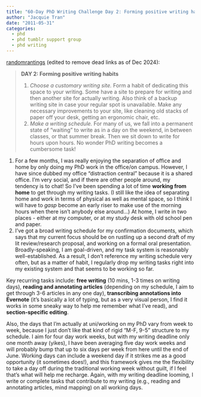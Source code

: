 ```yaml
---
title: "60-Day PhD Writing Challenge Day 2: Forming positive writing habits"
author: "Jacquie Tran"
date: "2011-05-31"
categories:
  - phd
  - phd tumblr support group
  - phd writing
---
```


<u>randomrantings</u> (edited to remove dead links as of Dec 2024):

> **DAY 2: Forming positive writing habits**
>
> 1. *Choose a customary writing site.* Form a habit of dedicating this space to your writing. Some have a site to prepare for writing and then another site for actually writing. Also think of a backup writing site in case your regular spot is unavailable. Make any necessary improvements to your site, like cleaning old stacks of paper off your desk, getting an ergonomic chair, etc.
> 2. *Make a writing schedule.* For many of us, we fall into a permanent state of "waiting" to write as in a day on the weekend, in between classes, or that summer break. Then we sit down to write for hours upon hours. No wonder PhD writing becomes a cumbersome task! 

1. For a few months, I was really enjoying the separation of office and home by only doing my PhD work in the office/on campus. However, I have since dubbed my office "distraction central" because it is a shared office. I'm very social, and if there are other people around, my tendency is to chat! So I've been spending a lot of time **working from home** to get through my writing tasks. (I still like the idea of separating home and work in terms of physical as well as mental space, so I think I will have to <em>*gasp*</em> become an early riser to make use of the morning hours when there isn't anybody else around...) At home, I write in two places - either at my computer, or at my study desk with old school pen and paper.
2. I've got a broad writing schedule for my confirmation documents, which says that my current focus should be on rustling up a second draft of my lit review/research proposal, and working on a formal oral presentation. Broadly-speaking, I am goal-driven, and my task system is reasonably well-established. As a result, I don't reference my writing schedule very often, but as a matter of habit, I regularly drop my writing tasks right into my existing system and that seems to be working so far.

Key recurring tasks include: **free writing** (10 mins, 1-3 times on writing days), **reading and annotating articles** (depending on my schedule, I aim to get through 3-6 articles in any one day), **transcribing annotations into Evernote** (it's basically a lot of typing, but as a very visual person, I find it works in some sneaky way to help me remember what I've read), and **section-specific editing**.

Also, the days that I'm actually at uni/working on my PhD vary from week to week, because I just don't like that kind of rigid "M-F, 9-5" structure to my schedule. I aim for four day work weeks, but with my writing deadline only one month away (yikes), I have been averaging five day work weeks and will probably bump that up to six days per week from here until the end of June. Working days can include a weekend day if it strikes me as a good opportunity (it sometimes does!), and this framework gives me the flexibility to take a day off during the traditional working week without guilt, if I feel that's what will help me recharge. Again, with my writing deadline looming, I write or complete tasks that contribute to my writing (e.g., reading and annotating articles, mind mapping) on all working days.
